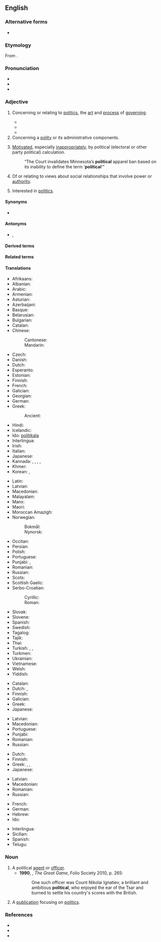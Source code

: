 ==English==

===Alternative forms===
* {{l|en|politicall}} {{qualifier|obsolete}}

===Etymology===
From {{etyl|la|en}} {{m|la|politicus}} {{suffix|en||al}}.

===Pronunciation===
* {{IPA|en|/pəˈlɪtɪkəl/}}
* {{audio|en|en-us-political.ogg|Audio (US)}}
* {{hyphenation|en|po|lit|i|cal}}

===Adjective===
{{en-adj}}

# Concerning or relating to [[politics]], the [[art]] and [[process]] of [[governing]].
#: {{ux|en|'''Political''' principles are rarely absolute, as '''political''' logic holds an imperfect result by compromise is better than a theoretically perfect abstention from the political process in the opposition.}}
#* {{RQ:Birmingham Gossamer|chapter=I|passage=As a '''political''' system democracy seems to me extraordinarily foolish, but I would not go out of my way to protest against it. My servant is, so far as I am concerned, welcome to as many votes as he can get. I would very gladly make mine over to him if I could.}}
#* {{quote-journal|en|date=2012-01
|author=Philip E. Mirowski|volume=100|issue=1|page=87|magazine={{w|American Scientist}}
|title=[http://www.americanscientist.org/bookshelf/pub/harms-to-health-from-the-pursuit-of-profits Harms to Health from the Pursuit of Profits]
|passage=In an era when '''political''' leaders promise deliverance from decline through America’s purported preeminence in scientific research, the news that science is in deep trouble in the United States has been as unwelcome as a diagnosis of leukemia following the loss of health insurance.}}
#* {{quote-journal|en|date=November 7, 2012|author=Matt Bai|title=Winning a Second Term, Obama Will Confront Familiar Headwinds|work=New York Times|url=http://www.nytimes.com/2012/11/07/us/politics/in-president-obamas-second-term-familiar-challenges.html?pagewanted=all&_r=0
|passage=That brief moment after the election four years ago, when many Americans thought Mr. Obama’s election would presage a new, less fractious '''political''' era, now seems very much a thing of the past.}}
# Concerning a [[polity]] or its administrative components.
#: {{ux|en|Good '''political''' staff is hard to find, they may neither be ambitious and corrupted by power nor tempted by private sector careers.}}
# {{lb|en|pejorative}} [[motivate|Motivated]], especially [[inappropriately]], by political (electoral or other party political) calculation.
#: “The Court invalidates Minnesota’s '''political''' apparel ban based on its inability to define the term ‘'''political''''”
# Of or relating to views about social relationships that involve power or [[authority]].
# {{lb|en|of a person}} Interested in [[politics]].

====Synonyms====
* {{l|en|politic}}

====Antonyms====
* {{l|en|nonpolitical}}, {{l|en|non-political}}

====Derived terms====
{{der3|en
|ethnopolitical
|geopolitical
|politicality
|politically
|political agent
|political animal
|political arithmetic
|political asylum
|political economy
|political football
|politicalness
|political party
|political prisoner
|party political
|politically correct
|sociopolitical
|political spectrum}}

====Related terms====
{{rel4|en
|politician
|politicize
|politick
|politico}}

====Translations====
{{trans-top|concerning or relating to politics}}
* Afrikaans: {{t+|af|politieke}}
* Albanian: {{t+|sq|politik}}
* Arabic: {{t|ar|سِيَاسِيّ}}
* Armenian: {{t+|hy|քաղաքական}}
* Asturian: {{t|ast|políticu}}
* Azerbaijani: {{t|az|siyasi}}
* Basque: {{t|eu|politiko}}
* Belarusian: {{t+|be|паліты́чны}}
* Bulgarian: {{t+|bg|полити́чески}}
* Catalan: {{t+|ca|polític}}
* Chinese:
*: Cantonese: {{t|yue|政治|tr=zing3 zi6}}
*: Mandarin: {{t+|cmn|政治|tr=zhèngzhì|sc=Hani}}
* Czech: {{t+|cs|politický}}
* Danish: {{t|da|politisk}}
* Dutch: {{t+|nl|politiek}}
* Esperanto: {{t|eo|politika}}
* Estonian: {{t-needed|et}}
* Finnish: {{t+|fi|poliittinen}}
* French: {{t+|fr|politique}}
* Galician: {{t+|gl|político}}
* Georgian: {{t|ka|პოლიტიკური}}
* German: {{t+|de|politisch}}
* Greek: {{t+|el|πολιτικός}}
*: Ancient: {{t|grc|πολιτικός}}
* Hindi: {{t+|hi|राजनीतिक}}
* Icelandic: {{t|is|pólitísk}}
* Ido: [[politikala]]
* Interlingua: {{t|ia|politic}}
* Irish: {{t|ga|polaitiúil}}
* Italian: {{t+|it|politico}}
* Japanese: {{t+|ja|政治的|tr=せいじてき, seijiteki}}
* Kannada: {{t+|kn|ಆಳ್ವಿಕೆಯ}}, {{t+|kn|ರಾಜಕೀಯ}}, {{t+|kn|ರಾಜಕೀಯದ}}, {{t+|kn|ರಾಜ್ಯನೀತಿಯ}}, {{t+|kn|ರಾಜ್ಯಾಡಳಿತದ}}
* Khmer: {{t-needed|km}}
* Korean: {{t+|ko|정치}}, {{t+|ko|정치적}}
{{trans-mid}}
* Latin: {{t|la|politicus}}
* Latvian: {{t|lv|politisks}}
* Macedonian: {{t|mk|политички}}
* Malayalam: {{t|ml|രാഷ്ട്രീയമായ}}
* Manx: {{t-needed|gv}}
* Maori: {{t|mi|tōrangapū}}
* Moroccan Amazigh: {{t|zgh|ⴰⵙⵔⵜⴰⵏ|tr=asrtan}}
* Norwegian:
*: Bokmål: {{t+|no|politisk}}
*: Nynorsk: {{t+|no|politisk}}
* Occitan: {{t+|oc|politic}}
* Persian: {{t+|fa|سیاسی|tr=siyâsi}}
* Polish: {{t+|pl|polityczny}}
* Portuguese: {{t+|pt|político}}
* Punjabi: {{t+|pa|ਸਿਆਸੀ}}, {{t|pa|ਰਾਜਨੀਤਿਕ}}
* Romanian: {{t+|ro|politic}}
* Russian: {{t+|ru|полити́ческий}}
* Scots: {{t|sco|poleetical}}
* Scottish Gaelic: {{t|gd|poileataigeach}}
* Serbo-Croatian:
*: Cyrillic: {{t|sh|полѝтичкӣ}}
*: Roman: {{t+|sh|polìtičkī}}
* Slovak: {{t+|sk|politický}}
* Slovene: {{t|sl|političen}}
* Spanish: {{t+|es|político}}
* Swedish: {{t+|sv|politisk}}
* Tagalog: {{t|tl|pampolitika}}
* Tajik: {{t+|tg|сиёсӣ}}
* Thai: {{t|th|ทางการเมือง}}
* Turkish: {{t+|tr|siyasi}}, {{t+|tr|siyasal}}, {{t+|tr|politik}}
* Turkmen: {{t|tk|syýasy}}
* Ukrainian: {{t|uk|політи́чний}}
* Vietnamese: {{t+|vi|chính trị}}
* Welsh: {{t+|cy|gwleidyddol}}
* Yiddish: {{t|yi|פּאָליטיש}}
{{trans-bottom}}

{{trans-top|motivated by political calculation}}
* Catalan: {{t+|ca|polític}}
* Dutch: {{t+|nl|partijpolitiek}}, {{t+|nl|politiek}}
* Finnish: {{t+|fi|poliittinen}}
* Galician: {{t+|gl|político}}
* Greek: {{t+|el|πολιτικός}}
* Japanese: {{t+|ja|政治的|tr=せいじてき, seijiteki}}
{{trans-mid}}
* Latvian: {{t|lv|politisks}}
* Macedonian: {{t|mk|политички}}
* Portuguese: {{t+|pt|político}}
* Punjabi: {{t+|pa|ਸਿਆਸਤੀ}}
* Romanian: {{t+|ro|politic}}
* Russian: {{t+|ru|полити́ческий}}
{{trans-bottom}}

{{trans-top|of or relating to views about social relationships that involve power or authority}}
* Dutch: {{t+|nl|politiek}}
* Finnish: {{t+|fi|poliittinen}}
* Greek: {{t+|el|πολιτικός}}, {{t+|el|πολιτειακός}}, {{t+|el|δημόσιος}}
* Japanese: {{t+|ja|政治的|tr=せいじてき, seijiteki}}
{{trans-mid}}
* Latvian: {{t|lv|politisks}}
* Macedonian: {{t|mk|политички}}
* Romanian: {{t+|ro|politic}}
* Russian: {{t+|ru|полити́ческий}}
{{trans-bottom}}

{{checktrans-top}}
* French: {{t+check|fr|politique}}
* German: {{t+check|de|politisch}}
* Hebrew: {{t+check|he|פוליטי|tr=politi|sc=Hebr}}
* Ido: {{t+check|io|politikala}}
{{trans-mid}}
* Interlingua: {{t-check|ia|politic}}
* Sicilian: {{t+check|scn|pulìticu}}
* Spanish: {{t+check|es|político}}
* Telugu: {{t-check|te|రాజకీయ}}
{{trans-bottom}}

===Noun===
{{en-noun}}

# A political [[agent]] or [[officer]].
#* '''1990''', {{w|Peter Hopkirk}}, ''The Great Game'', Folio Society 2010, p. 265:
#*: One such officer was Count Nikolai Ignatiev, a brilliant and ambitious '''political''', who enjoyed the ear of the Tsar and burned to settle his country's scores with the British.
# A [[publication]] focusing on [[politics]].

===References===
* {{R:OneLook}}
* {{R:Keywords 21st}}
* {{R:Century 1911}}